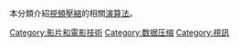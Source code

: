 {{noteTA
|1=zh:視頻壓縮技術;zh-cn:视频压缩技術;zh-hk:視訊壓縮技術;zh-tw:視訊壓縮技術
}}
本分類介紹[[視頻壓縮|視頻壓縮]]的相關[[演算法|演算法]]。

[[Category:影片和電影技術|Category:影片和電影技術]]
[[Category:数据压缩|Category:数据压缩]]
[[Category:視訊|Category:視訊]]